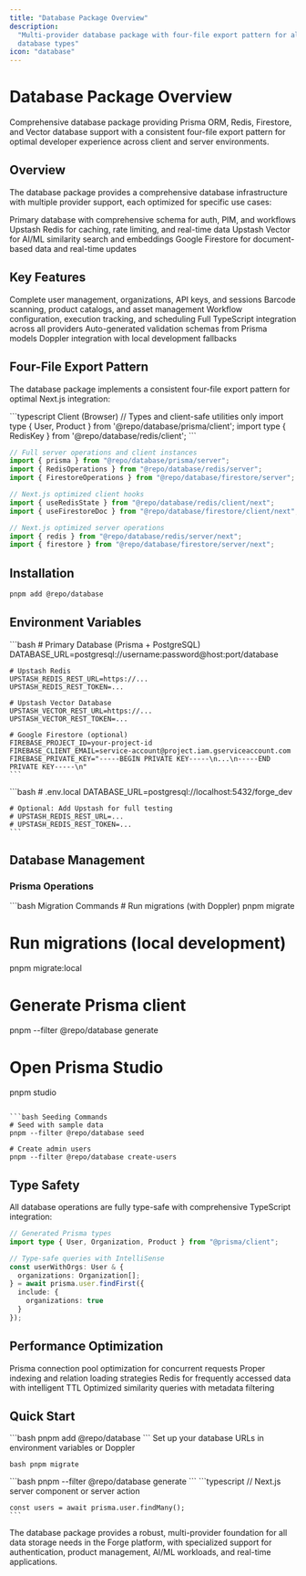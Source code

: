 ```yaml
---
title: "Database Package Overview"
description:
  "Multi-provider database package with four-file export pattern for all
  database types"
icon: "database"
---
```


# Database Package Overview

Comprehensive database package providing Prisma ORM, Redis, Firestore, and
Vector database support with a consistent four-file export pattern for optimal
developer experience across client and server environments.

## Overview

The database package provides a comprehensive database infrastructure with
multiple provider support, each optimized for specific use cases:

<CardGroup cols={2}>
  <Card
    title="Prisma ORM (PostgreSQL)"
    icon="database"
    href="/packages/database/prisma"
  >
    Primary database with comprehensive schema for auth, PIM, and workflows
  </Card>
  <Card title="Redis Cache" icon="memory" href="/packages/database/redis">
    Upstash Redis for caching, rate limiting, and real-time data
  </Card>
  <Card
    title="Vector Database"
    icon="vector-square"
    href="/packages/database/vector"
  >
    Upstash Vector for AI/ML similarity search and embeddings
  </Card>
  <Card title="Firestore" icon="fire" href="/packages/database/firestore">
    Google Firestore for document-based data and real-time updates
  </Card>
</CardGroup>

## Key Features

<CardGroup cols={2}>
  <Card title="Better Auth Integration" icon="user-check">
    Complete user management, organizations, API keys, and sessions
  </Card>
  <Card title="Product Information Management" icon="package">
    Barcode scanning, product catalogs, and asset management
  </Card>
  <Card title="Workflow Orchestration" icon="workflow">
    Workflow configuration, execution tracking, and scheduling
  </Card>
  <Card title="Type Safety" icon="code">
    Full TypeScript integration across all providers
  </Card>
  <Card title="Zod Schema Validation" icon="shield-check">
    Auto-generated validation schemas from Prisma models
  </Card>
  <Card title="Environment Management" icon="gear">
    Doppler integration with local development fallbacks
  </Card>
</CardGroup>

## Four-File Export Pattern

The database package implements a consistent four-file export pattern for
optimal Next.js integration:

<CodeGroup>
```typescript Client (Browser)
// Types and client-safe utilities only
import type { User, Product } from '@repo/database/prisma/client';
import type { RedisKey } from '@repo/database/redis/client';
```

```typescript Server (Node.js)
// Full server operations and client instances
import { prisma } from "@repo/database/prisma/server";
import { RedisOperations } from "@repo/database/redis/server";
import { FirestoreOperations } from "@repo/database/firestore/server";
```

```typescript Client/Next (Next.js Client)
// Next.js optimized client hooks
import { useRedisState } from "@repo/database/redis/client/next";
import { useFirestoreDoc } from "@repo/database/firestore/client/next";
```

```typescript Server/Next (Next.js Server)
// Next.js optimized server operations
import { redis } from "@repo/database/redis/server/next";
import { firestore } from "@repo/database/firestore/server/next";
```

</CodeGroup>

## Installation

```bash
pnpm add @repo/database
```

## Environment Variables

<Tabs>
  <Tab title="Production (Doppler)">
    ```bash
    # Primary Database (Prisma + PostgreSQL)
    DATABASE_URL=postgresql://username:password@host:port/database
    
    # Upstash Redis
    UPSTASH_REDIS_REST_URL=https://...
    UPSTASH_REDIS_REST_TOKEN=...
    
    # Upstash Vector Database
    UPSTASH_VECTOR_REST_URL=https://...
    UPSTASH_VECTOR_REST_TOKEN=...
    
    # Google Firestore (optional)
    FIREBASE_PROJECT_ID=your-project-id
    FIREBASE_CLIENT_EMAIL=service-account@project.iam.gserviceaccount.com
    FIREBASE_PRIVATE_KEY="-----BEGIN PRIVATE KEY-----\n...\n-----END PRIVATE KEY-----\n"
    ```
  </Tab>

  <Tab title="Local Development">
    ```bash
    # .env.local
    DATABASE_URL=postgresql://localhost:5432/forge_dev
    
    # Optional: Add Upstash for full testing
    # UPSTASH_REDIS_REST_URL=...
    # UPSTASH_REDIS_REST_TOKEN=...
    ```
  </Tab>
</Tabs>

## Database Management

### Prisma Operations

<CodeGroup>
```bash Migration Commands
# Run migrations (with Doppler)
pnpm migrate

# Run migrations (local development)

pnpm migrate:local

# Generate Prisma client

pnpm --filter @repo/database generate

# Open Prisma Studio

pnpm studio

````

```bash Seeding Commands
# Seed with sample data
pnpm --filter @repo/database seed

# Create admin users
pnpm --filter @repo/database create-users
````

</CodeGroup>

## Type Safety

All database operations are fully type-safe with comprehensive TypeScript
integration:

```typescript
// Generated Prisma types
import type { User, Organization, Product } from "@prisma/client";

// Type-safe queries with IntelliSense
const userWithOrgs: User & {
  organizations: Organization[];
} = await prisma.user.findFirst({
  include: {
    organizations: true
  }
});
```

## Performance Optimization

<CardGroup cols={2}>
  <Card title="Connection Pooling" icon="link">
    Prisma connection pool optimization for concurrent requests
  </Card>
  <Card title="Query Optimization" icon="magnifying-glass">
    Proper indexing and relation loading strategies
  </Card>
  <Card title="Caching Strategy" icon="clock">
    Redis for frequently accessed data with intelligent TTL
  </Card>
  <Card title="Vector Search" icon="search">
    Optimized similarity queries with metadata filtering
  </Card>
</CardGroup>

## Quick Start

<Steps>
  <Step title="Install Package">```bash pnpm add @repo/database ```</Step>

<Step title="Configure Environment">
  Set up your database URLs in environment variables or Doppler
</Step>

<Step title="Run Migrations">```bash pnpm migrate ```</Step>

<Step title="Generate Client">
  ```bash pnpm --filter @repo/database generate ```
</Step>

  <Step title="Start Using">
    ```typescript
    // Next.js server component or server action
    
    const users = await prisma.user.findMany();
    ```
  </Step>
</Steps>

The database package provides a robust, multi-provider foundation for all data
storage needs in the Forge platform, with specialized support for
authentication, product management, AI/ML workloads, and real-time applications.
